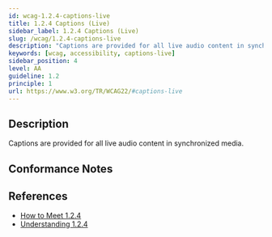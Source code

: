 ```yaml
---
id: wcag-1.2.4-captions-live
title: 1.2.4 Captions (Live)
sidebar_label: 1.2.4 Captions (Live)
slug: /wcag/1.2.4-captions-live
description: "Captions are provided for all live audio content in synchronized media."
keywords: [wcag, accessibility, captions-live]
sidebar_position: 4
level: AA
guideline: 1.2
principle: 1
url: https://www.w3.org/TR/WCAG22/#captions-live
---
```

## Description

Captions are provided for all live audio content in synchronized media.

## Conformance Notes

<Project name="ads">
  <NotApplicable></NotApplicable>
</Project>
<Project name="scix">
  <NotApplicable></NotApplicable>
</Project>

## References

- [How to Meet 1.2.4](https://www.w3.org/WAI/WCAG22/Understanding/captions-live.html)
- [Understanding 1.2.4](https://www.w3.org/WAI/WCAG22/Understanding/captions-live.html)

